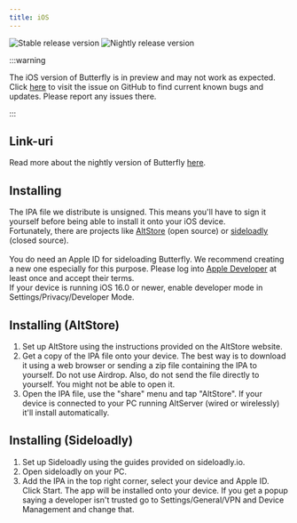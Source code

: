 ```yaml
---
title: iOS
---
```


![Stable release version](https://img.shields.io/badge/dynamic/yaml?color=c4840d&label=Stable&query=%24.version&url=https%3A%2F%2Fraw.githubusercontent.com%2FLinwoodDev%2Fbutterfly%2Fstable%2Fapp%2Fpubspec.yaml&style=for-the-badge)
![Nightly release version](https://img.shields.io/badge/dynamic/yaml?color=f7d28c&label=Nightly&query=%24.version&url=https%3A%2F%2Fraw.githubusercontent.com%2FLinwoodDev%2Fbutterfly%2Fnightly%2Fapp%2Fpubspec.yaml&style=for-the-badge)


:::warning

The iOS version of Butterfly is in preview and may not work as expected.
Click [here](https://github.com/LinwoodDev/Butterfly/issues/244) to visit the issue on GitHub to find current known bugs and updates. Please report any issues there.

:::

## Link-uri

<Tabs>
<TabItem label="Stable">
  <CardGrid>
    <DownloadButton href="https://github.com/LinwoodDev/butterfly/releases/download/stable/linwood-butterfly-ios.ipa" title="IPA"/>
  </CardGrid>
</TabItem>
<TabItem label="Nightly">
  <CardGrid>
    <DownloadButton href="https://github.com/LinwoodDev/butterfly/releases/download/nightly/linwood-butterfly-ios.ipa" title="IPA"/>
  </CardGrid>
</TabItem>
</Tabs>

Read more about the nightly version of Butterfly [here](/nightly).

## Installing

The IPA file we distribute is unsigned. This means you'll have to sign it yourself before being able to install it onto your iOS device. \
Fortunately, there are projects like [AltStore](https://altstore.io) (open source) or [sideloadly](https://sideloadly.io) (closed source). \
\
You do need an Apple ID for sideloading Butterfly. We recommend creating a new one especially for this purpose. Please log into [Apple Developer](https://developer.apple.com) at least once and accept their terms.
\
If your device is running iOS 16.0 or newer, enable developer mode in Settings/Privacy/Developer Mode.

## Installing (AltStore)

1. Set up AltStore using the instructions provided on the AltStore website.
2. Get a copy of the IPA file onto your device. The best way is to download it using a web browser or sending a zip file containing the IPA to yourself. Do not use Airdrop. Also, do not send the file directly to yourself. You might not be able to open it.
3. Open the IPA file, use the "share" menu and tap "AltStore". If your device is connected to your PC running AltServer (wired or wirelessly) it'll install automatically.

## Installing (Sideloadly)

1. Set up Sideloadly using the guides provided on sideloadly.io.
2. Open sideloadly on your PC.
3. Add the IPA in the top right corner, select your device and Apple ID. Click Start. The app will be installed onto your device.
   If you get a popup saying a developer isn't trusted go to Settings/General/VPN and Device Management and change that.
